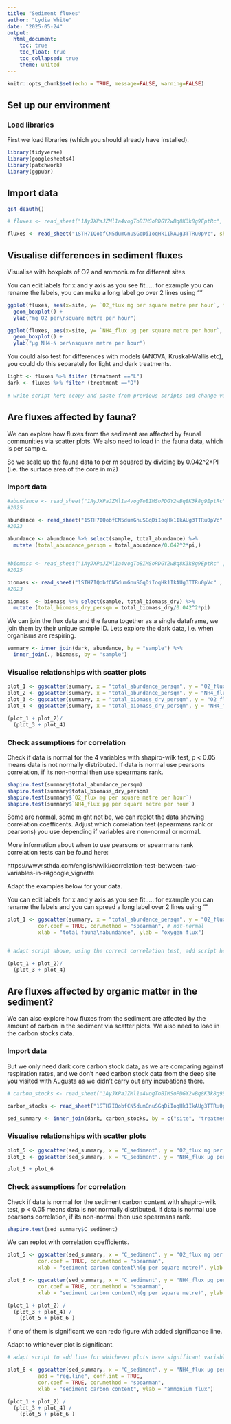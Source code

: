 ```yaml
---
title: "Sediment fluxes"
author: "Lydia White"
date: "2025-05-24"
output: 
  html_document:
    toc: true
    toc_float: true
    toc_collapsed: true
    theme: united
---
```


```r
knitr::opts_chunk$set(echo = TRUE, message=FALSE, warning=FALSE)
```

## Set up our environment

### Load libraries

First we load libraries (which you should already have installed).

```r
library(tidyverse)
library(googlesheets4)
library(patchwork)
library(ggpubr)
```

## Import data

```r
gs4_deauth()

# fluxes <- read_sheet("1AyJXPaJZMl1a4vogToBIMSoPDGY2wBq8K3k8g9EptRc", sheet = "sediment_fluxes") #2025

fluxes <- read_sheet("1STH7IQobfCN5dumGnuSGqDiIoqHk1IkAUg3TTRu0pVc", sheet = "sediment_fluxes") #2024


```

## Visualise differences in sediment fluxes

Visualise with boxplots of O2 and ammonium for different sites. 

You can edit labels for x and y axis as you see fit..... for example you can rename the labels, you can make a long label go over 2 lines using "\n"

```r
ggplot(fluxes, aes(x=site, y= `O2_flux mg per square metre per hour`, fill = treatment)) + 
  geom_boxplot() +
  ylab("mg O2 per\nsquare metre per hour")

ggplot(fluxes, aes(x=site, y= `NH4_flux µg per square metre per hour`, fill =  treatment)) + 
  geom_boxplot() +
  ylab("µg NH4-N per\nsquare metre per hour")

```

You could also test for differences with models (ANOVA, Kruskal-Wallis etc), you could do this separately for light and dark treatments.

```r
light <- fluxes %>% filter (treatment =="L")
dark <- fluxes %>% filter (treatment =="D")
  
# write script here (copy and paste from previous scripts and change variable names etc)
```

## Are fluxes affected by fauna?

We can explore how fluxes from the sediment are affected by faunal communities via scatter plots. We also need to load in the fauna data, which is per sample. 

So we scale up the fauna data to per m squared by dividing by 0.042^2*PI (i.e. the surface area of the core in m2) 

### Import data
```r

#abundance <- read_sheet("1AyJXPaJZMl1a4vogToBIMSoPDGY2wBq8K3k8g9EptRc" , sheet = "benthos_abundance_per sample")
#2025

abundance <- read_sheet("1STH7IQobfCN5dumGnuSGqDiIoqHk1IkAUg3TTRu0pVc" , sheet = "benthos_abundance_per sample")
#2023

abundance <- abundance %>% select(sample, total_abundance) %>% 
  mutate (total_abundance_persqm = total_abundance/0.042^2*pi,)


#biomass <- read_sheet("1AyJXPaJZMl1a4vogToBIMSoPDGY2wBq8K3k8g9EptRc" , sheet = "benthos_biomass_per sample")
#2025

biomass <- read_sheet("1STH7IQobfCN5dumGnuSGqDiIoqHk1IkAUg3TTRu0pVc" , sheet = "benthos_biomass_per sample")
#2023

biomass  <- biomass %>% select(sample, total_biomass_dry) %>% 
  mutate (total_biomass_dry_persqm = total_biomass_dry/0.042^2*pi)

```

We can join the flux data and the fauna together as a single dataframe, we join them by their unique sample ID. 
Lets explore the dark data, i.e. when organisms are respiring.

```r
summary <- inner_join(dark, abundance, by = "sample") %>%
  inner_join(., biomass, by = "sample")

```

### Visualise relationships with scatter plots 

```r

plot_1 <- ggscatter(summary, x = "total_abundance_persqm", y = "O2_flux mg per square metre per hour")
plot_2 <- ggscatter(summary, x = "total_abundance_persqm", y = "NH4_flux µg per square metre per hour")
plot_3 <- ggscatter(summary, x = "total_biomass_dry_persqm", y = "O2_flux mg per square metre per hour")
plot_4 <- ggscatter(summary, x = "total_biomass_dry_persqm", y = "NH4_flux µg per square metre per hour")

(plot_1 + plot_2)/
  (plot_3 + plot_4)


```

### Check assumptions for correlation

Check if data is normal for the 4 variables with shapiro-wilk test, p < 0.05 means data is not normally distributed. 
If data is normal use pearsons correlation, if its non-normal then use spearmans rank.

```r
shapiro.test(summary$total_abundance_persqm)
shapiro.test(summary$total_biomass_dry_persqm)
shapiro.test(summary$`O2_flux mg per square metre per hour`)
shapiro.test(summary$`NH4_flux µg per square metre per hour`)
```

Some are normal, some might not be, we can replot the data showing correlation coefficents. 
Adjust which correlation test (spearmans rank or pearsons) you use depending if variables are non-normal or normal. 

More information about when to use pearsons or spearmans rank correlation tests can be found here: 

https://www.sthda.com/english/wiki/correlation-test-between-two-variables-in-r#google_vignette

Adapt the examples below for your data. 

You can edit labels for x and y axis as you see fit..... for example you can rename the labels and you can spread a long label over 2 lines using "\n"

```r
plot_1 <- ggscatter(summary, x = "total_abundance_persqm", y = "O2_flux mg per square metre per hour",
          cor.coef = TRUE, cor.method = "spearman", # not-normal
          xlab = "total fauna\nabundance", ylab = "oxygen flux") 


# adapt script above, using the correct correlation test, add script here for plots 2, 3 and 4 and put together in one plot 

(plot_1 + plot_2)/
  (plot_3 + plot_4)


```

## Are fluxes affected by organic matter in the sediment?

We can also explore how fluxes from the sediment are affected by the amount of carbon in the sediment via scatter plots. We also need to load in the carbon stocks data. 

### Import data

But we only need dark core carbon stock data, as we are comparing against respiration rates, and we don't need carbon stock data from the deep site you visited with Augusta as we didn't carry out any incubations there. 
```r

# carbon_stocks <- read_sheet("1AyJXPaJZMl1a4vogToBIMSoPDGY2wBq8K3k8g9EptRc", sheet = "carbon_stocks_m2") #2025

carbon_stocks <- read_sheet("1STH7IQobfCN5dumGnuSGqDiIoqHk1IkAUg3TTRu0pVc", sheet = "carbon_stocks_m2") #2023

sed_summary <- inner_join(dark, carbon_stocks, by = c("site", "treatment", "replicate"))
```

### Visualise relationships with scatter plots 

```r

plot_5 <- ggscatter(sed_summary, x = "C_sediment", y = "O2_flux mg per square metre per hour")
plot_6 <- ggscatter(sed_summary, x = "C_sediment", y = "NH4_flux µg per square metre per hour")

plot_5 + plot_6
```


### Check assumptions for correlation

Check if data is normal for the sediment carbon content with shapiro-wilk test, p < 0.05 means data is not normally distributed. 
If data is normal use pearsons correlation, if its non-normal then use spearmans rank.

```r
shapiro.test(sed_summary$C_sediment)

```

We can replot with correlation coefficients. 

```r

plot_5 <- ggscatter(sed_summary, x = "C_sediment", y = "O2_flux mg per square metre per hour",
          cor.coef = TRUE, cor.method = "spearman",
          xlab = "sediment carbon content\n(g per square metre)", ylab = "O2_flux (mg per\nsquare metre per hour)") 

plot_6 <- ggscatter(sed_summary, x = "C_sediment", y = "NH4_flux µg per square metre per hour",
          cor.coef = TRUE, cor.method = "spearman",
          xlab = "sediment carbon content\n(g per square metre)", ylab = "NH4_flux (µg per\nsquare metre per hour)") 

(plot_1 + plot_2) /
  (plot_3 + plot_4) /
    (plot_5 + plot_6 )

```

If one of them is significant we can redo figure with added significance line. 

Adapt to whichever plot is significant.

```r

# adapt script to add line for whichever plots have significant variables. 

plot_6 <- ggscatter(sed_summary, x = "C_sediment", y = "NH4_flux µg per square metre per hour",
          add = "reg.line", conf.int = TRUE, 
          cor.coef = TRUE, cor.method = "spearman",
          xlab = "sediment carbon content", ylab = "ammonium flux") 

(plot_1 + plot_2) /
  (plot_3 + plot_4) /
    (plot_5 + plot_6 )
```




